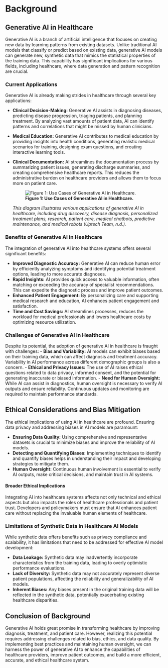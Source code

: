 
# Background
## Generative AI in Healthcare

Generative AI is a branch of artificial intelligence that focuses on creating new data by learning patterns from existing datasets. Unlike traditional AI models that classify or predict based on existing data, generative AI models can generate new, synthetic data that mimics the statistical properties of the training data. This capability has significant implications for various fields, including healthcare, where data generation and pattern recognition are crucial.

### Current Applications

Generative AI is already making strides in healthcare through several key applications:

- **Clinical Decision-Making:** Generative AI assists in diagnosing diseases, predicting disease progression, triaging patients, and planning treatment. By analyzing vast amounts of patient data, AI can identify patterns and correlations that might be missed by human clinicians.
- **Medical Education:** Generative AI contributes to medical education by providing insights into health conditions, generating realistic medical scenarios for training, designing exam questions, and creating interactive learning tools.
- **Clinical Documentation:** AI streamlines the documentation process by summarizing patient issues, generating discharge summaries, and creating comprehensive healthcare reports. This reduces the administrative burden on healthcare providers and allows them to focus more on patient care.

    ![**Figure 1: Use Cases of Generative AI in Healthcare.**](/Users/alainaholland/Documents/Github/project-writeup-maile-alaina/images/figure_1.png)
     
    *This diagram illustrates various applications of generative AI in healthcare, including drug discovery, disease diagnosis, personalized treatment plans, research, patient care, medical chatbots, predictive maintenance, and medical robots (Uptech Team, n.d.).*

### Benefits of Generative AI in Healthcare
The integration of generative AI into healthcare systems offers several significant benefits:

- **Improved Diagnostic Accuracy:** Generative AI can reduce human error by efficiently analyzing symptoms and identifying potential treatment options, leading to more accurate diagnoses.
- **Rapid Insights:** AI provides quick access to valuable information, often matching or exceeding the accuracy of specialist recommendations. This can expedite the diagnostic process and improve patient outcomes.
- **Enhanced Patient Engagement:** By personalizing care and supporting medical research and education, AI enhances patient engagement and satisfaction.
- **Time and Cost Savings:** AI streamlines processes, reduces the workload for medical professionals and lowers healthcare costs by optimizing resource utilization.

### Challenges of Generative AI in Healthcare
Despite its potential, the adoption of generative AI in healthcare is fraught with challenges:
- **Bias and Variability:** AI models can exhibit biases based on their training data, which can affect diagnosis and treatment accuracy. Variability in AI performance across different demographic groups is also a concern.
- **Ethical and Privacy Issues:**  The use of AI raises ethical questions related to data privacy, informed consent, and the potential for generating inaccurate or biased information.
- **Need for Human Oversight:** While AI can assist in diagnostics, human oversight is necessary to verify AI outputs and ensure reliability. Continuous updates and monitoring are required to maintain performance standards.

## Ethical Considerations and Bias Mitigation

The ethical implications of using AI in healthcare are profound. Ensuring data privacy and addressing biases in AI models are paramount:

- **Ensuring Data Quality:** Using comprehensive and representative datasets is crucial to minimize biases and improve the reliability of AI models.
- **Detecting and Quantifying Biases:** Implementing techniques to identify and quantify biases helps in understanding their impact and developing strategies to mitigate them.
- **Human Oversight:**  Continuous human involvement is essential to verify AI outputs, make critical decisions, and maintain trust in AI systems.

#### Broader Ethical Implications

Integrating AI into healthcare systems affects not only technical and ethical aspects but also impacts the roles of healthcare professionals and patient trust. Developers and policymakers must ensure that AI enhances patient care without replacing the invaluable human elements of healthcare.

### Limitations of Synthetic Data in Healthcare AI Models

While synthetic data offers benefits such as privacy compliance and scalability, it has limitations that need to be addressed for effective AI model development:

- **Data Leakage:** Synthetic data may inadvertently incorporate characteristics from the training data, leading to overly optimistic performance evaluations.
- **Lack of Diversity:** Synthetic data may not accurately represent diverse patient populations, affecting the reliability and generalizability of AI models.
- **Inherent Biases:** Any biases present in the original training data will be reflected in the synthetic data, potentially exacerbating existing healthcare disparities.

## Conclusion of Background

Generative AI holds great promise in transforming healthcare by improving diagnosis, treatment, and patient care. However, realizing this potential requires addressing challenges related to bias, ethics, and data quality. By implementing best practices and maintaining human oversight, we can harness the power of generative AI to enhance the capabilities of healthcare providers, improve patient outcomes, and build a more efficient, accurate, and ethical healthcare system.
